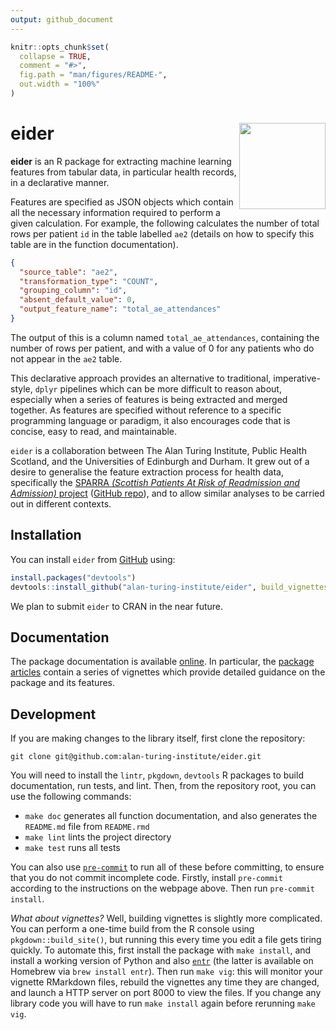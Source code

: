 ```yaml
---
output: github_document
---
```


<!-- README.md is generated from README.Rmd. Please edit that file -->

```r
knitr::opts_chunk$set(
  collapse = TRUE,
  comment = "#>",
  fig.path = "man/figures/README-",
  out.width = "100%"
)
```

# eider <img src="man/figures/eider_hexagon.png" align="right" height="138" style="max-height: 138px" />

<!-- badges: start -->
<!-- badges: end -->

**eider** is an R package for extracting machine learning features from tabular data, in particular health records, in a declarative manner.

Features are specified as JSON objects which contain all the necessary information required to perform a given calculation.
For example, the following calculates the number of total rows per patient `id` in the table labelled `ae2` (details on how to specify this table are in the function documentation).

```json
{
  "source_table": "ae2",
  "transformation_type": "COUNT",
  "grouping_column": "id",
  "absent_default_value": 0,
  "output_feature_name": "total_ae_attendances"
}
```

The output of this is a column named `total_ae_attendances`, containing the number of rows per patient, and with a value of 0 for any patients who do not appear in the `ae2` table.

This declarative approach provides an alternative to traditional, imperative-style, `dplyr` pipelines which can be more difficult to reason about, especially when a series of features is being extracted and merged together.
As features are specified without reference to a specific programming language or paradigm, it also encourages code that is concise, easy to read, and maintainable.

`eider` is a collaboration between The Alan Turing Institute, Public Health Scotland, and the Universities of Edinburgh and Durham.
It grew out of a desire to generalise the feature extraction process for health data, specifically the [SPARRA *(Scottish Patients At Risk of Readmission and Admission)* project](https://www.gov.scot/publications/sparra-made-easy/) ([GitHub repo](https://github.com/jamesliley/SPARRAv4)), and to allow similar analyses to be carried out in different contexts.

## Installation

You can install `eider` from [GitHub](https://github.com/) using:

``` r
install.packages("devtools")
devtools::install_github("alan-turing-institute/eider", build_vignettes = TRUE)
```

We plan to submit `eider` to CRAN in the near future.

## Documentation

The package documentation is available [online](https://alan-turing-institute.github.io/eider/).
In particular, the [package articles](https://alan-turing-institute.github.io/eider/articles/) contain a series of vignettes which provide detailed guidance on the package and its features.

## Development

If you are making changes to the library itself, first clone the repository:

```
git clone git@github.com:alan-turing-institute/eider.git
```

You will need to install the `lintr`, `pkgdown`, `devtools` R packages to build documentation, run tests, and lint.
Then, from the repository root, you can use the following commands:

- `make doc` generates all function documentation, and also generates the `README.md` file from `README.rmd`
- `make lint` lints the project directory
- `make test` runs all tests

You can also use [`pre-commit`](https://pre-commit.com/) to run all of these before committing, to ensure that you do not commit incomplete code.
Firstly, install `pre-commit` according to the instructions on the webpage above.
Then run `pre-commit install`.

*What about vignettes?*
Well, building vignettes is slightly more complicated.
You can perform a one-time build from the R console using `pkgdown::build_site()`, but running this every time you edit a file gets tiring quickly.
To automate this, first install the package with `make install`, and install a working version of Python and also [`entr`](https://github.com/eradman/entr) (the latter is available on Homebrew via `brew install entr`).
Then run `make vig`: this will monitor your vignette RMarkdown files, rebuild the vignettes any time they are changed, and launch a HTTP server on port 8000 to view the files.
If you change any library code you will have to run `make install` again before rerunning `make vig`.
